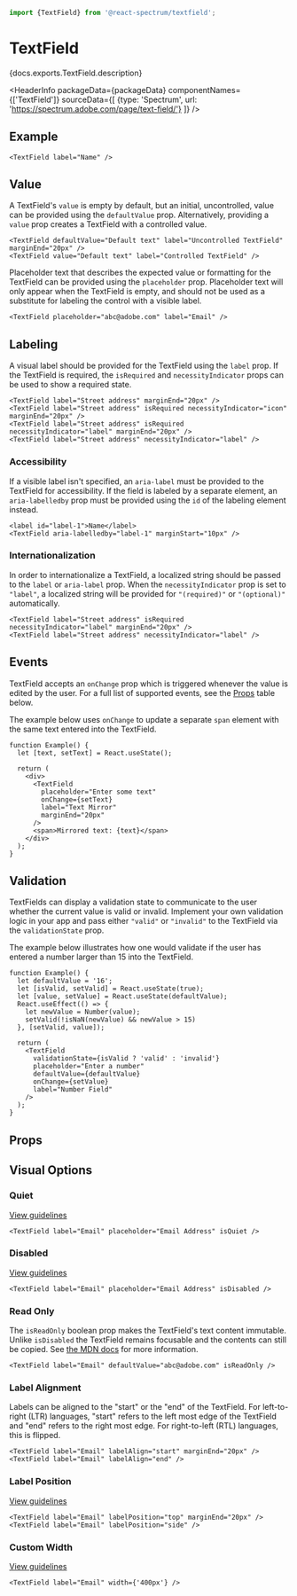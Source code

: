 

```jsx import
import {TextField} from '@react-spectrum/textfield';
```

# TextField

<p>{docs.exports.TextField.description}</p>

<HeaderInfo
  packageData={packageData}
  componentNames={['TextField']}
  sourceData={[
    {type: 'Spectrum', url: 'https://spectrum.adobe.com/page/text-field/'}
  ]} />

## Example

```tsx example
<TextField label="Name" />
```

## Value

A TextField's `value` is empty by default, but an initial, uncontrolled, value can be provided using the `defaultValue` prop.
Alternatively, providing a `value` prop creates a TextField with a controlled value. 

```tsx example
<TextField defaultValue="Default text" label="Uncontrolled TextField" marginEnd="20px" />
<TextField value="Default text" label="Controlled TextField" />
```

Placeholder text that describes the expected value or formatting for the TextField can be provided using the `placeholder` prop. 
Placeholder text will only appear when the TextField is empty, and should not be used as a substitute for labeling the control with a visible label.

```tsx example
<TextField placeholder="abc@adobe.com" label="Email" />
```

## Labeling

A visual label should be provided for the TextField using the `label` prop. If the TextField is required, the `isRequired` and 
`necessityIndicator` props can be used to show a required state.

```tsx example
<TextField label="Street address" marginEnd="20px" />
<TextField label="Street address" isRequired necessityIndicator="icon" marginEnd="20px" />
<TextField label="Street address" isRequired necessityIndicator="label" marginEnd="20px" />
<TextField label="Street address" necessityIndicator="label" />
```

### Accessibility

If a visible label isn't specified, an `aria-label` must be provided to the TextField for 
accessibility. If the field is labeled by a separate element, an `aria-labelledby` prop must be provided using 
the `id` of the labeling element instead.

```tsx example
<label id="label-1">Name</label>
<TextField aria-labelledby="label-1" marginStart="10px" />
```

### Internationalization

In order to internationalize a TextField, a localized string should be passed to the `label` or `aria-label` prop.
When the `necessityIndicator` prop is set to `"label"`, a localized string will be provided for `"(required)"` or `"(optional)"` automatically.

```tsx example
<TextField label="Street address" isRequired necessityIndicator="label" marginEnd="20px" />
<TextField label="Street address" necessityIndicator="label" />
```

## Events

TextField accepts an `onChange` prop which is triggered whenever the value is edited by the user. 
For a full list of supported events, see the [Props](#props) table below.

The example below uses `onChange` to update a separate `span` element with the same text entered into the TextField.
```tsx example
function Example() {
  let [text, setText] = React.useState();

  return (
    <div>
      <TextField
        placeholder="Enter some text"
        onChange={setText}
        label="Text Mirror"
        marginEnd="20px"
      />
      <span>Mirrored text: {text}</span>
    </div>
  );
}
```

## Validation

TextFields can display a validation state to communicate to the user whether the current value is valid or invalid. 
Implement your own validation logic in your app and pass either `"valid"` or `"invalid"` to the TextField via the `validationState` prop.

The example below illustrates how one would validate if the user has entered a number larger than 15 into the TextField.
```tsx example
function Example() {
  let defaultValue = '16';
  let [isValid, setValid] = React.useState(true);
  let [value, setValue] = React.useState(defaultValue);
  React.useEffect(() => {
    let newValue = Number(value);
    setValid(!isNaN(newValue) && newValue > 15)
  }, [setValid, value]);

  return (
    <TextField
      validationState={isValid ? 'valid' : 'invalid'}
      placeholder="Enter a number"
      defaultValue={defaultValue}
      onChange={setValue}
      label="Number Field"
    />
  );
}
```

## Props

<PropTable component={docs.exports.TextField} links={docs.links} />

## Visual Options

### Quiet 

[View guidelines](https://spectrum.adobe.com/page/text-field/#Quiet)

```tsx example
<TextField label="Email" placeholder="Email Address" isQuiet />
```

### Disabled

[View guidelines](https://spectrum.adobe.com/page/text-field/#Disabled)

```tsx example
<TextField label="Email" placeholder="Email Address" isDisabled />
```

### Read Only

The `isReadOnly` boolean prop makes the TextField's text content immutable. Unlike `isDisabled` the TextField remains focusable 
and the contents can still be copied. See [the MDN docs](https://developer.mozilla.org/en-US/docs/Web/HTML/Attributes/readonly) for more information.

```tsx example
<TextField label="Email" defaultValue="abc@adobe.com" isReadOnly />
```

### Label Alignment

Labels can be aligned to the "start" or the "end" of the TextField. For left-to-right (LTR) languages, "start" refers to the left most edge
of the TextField and "end" refers to the right most edge. For right-to-left (RTL) languages, this is flipped.

```tsx example
<TextField label="Email" labelAlign="start" marginEnd="20px" />
<TextField label="Email" labelAlign="end" />
```

### Label Position

[View guidelines](https://spectrum.adobe.com/page/text-field/#Label-position)

```tsx example
<TextField label="Email" labelPosition="top" marginEnd="20px" />
<TextField label="Email" labelPosition="side" />
```

### Custom Width

[View guidelines](https://spectrum.adobe.com/page/text-field/#Width)

```tsx example
<TextField label="Email" width={'400px'} />
```
